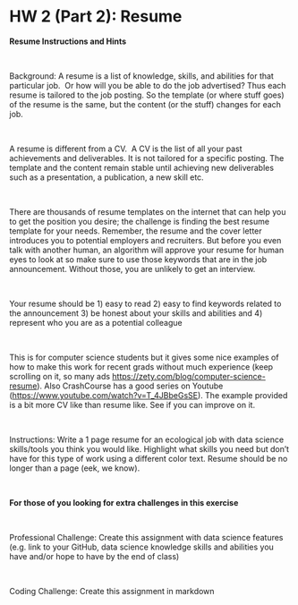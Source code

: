 # HW 2 (Part 2): Resume 

**Resume Instructions and Hints**

\

Background: A resume is a list of knowledge, skills, and abilities for that particular job.  Or how will you be able to do the job advertised? Thus each resume is tailored to the job posting. So the template (or where stuff goes) of the resume is the same, but the content (or the stuff) changes for each job.

\

A resume is different from a CV.  A CV is the list of all your past achievements and deliverables. It is not tailored for a specific posting. The template and the content remain stable until achieving new deliverables such as a presentation, a publication, a new skill etc.

\

There are thousands of resume templates on the internet that can help you to get the position you desire; the challenge is finding the best resume template for your needs. Remember, the resume and the cover letter introduces you to potential employers and recruiters. But before you even talk with another human, an algorithm will approve your resume for human eyes to look at so make sure to use those keywords that are in the job announcement. Without those, you are unlikely to get an interview.

\

Your resume should be 1) easy to read 2) easy to find keywords related to the announcement 3) be honest about your skills and abilities and 4) represent who you are as a potential colleague

\

This is for computer science students but it gives some nice examples of how to make this work for recent grads without much experience (keep scrolling on it, so many ads <https://zety.com/blog/computer-science-resume>). Also CrashCourse has a good series on Youtube (<https://www.youtube.com/watch?v=T_4JBbeGsSE>). The example provided is a bit more CV like than resume like. See if you can improve on it. 

\

Instructions: Write a 1 page resume for an ecological job with data science skills/tools you think you would like. Highlight what skills you need but don't have for this type of work using a different color text. Resume should be no longer than a page (eek, we know).

\

**For those of you looking for extra challenges in this exercise**

\

Professional Challenge: Create this assignment with data science features (e.g. link to your GitHub, data science knowledge skills and abilities you have and/or hope to have by the end of class)

\

Coding Challenge: Create this assignment in markdown 

\
\
\
